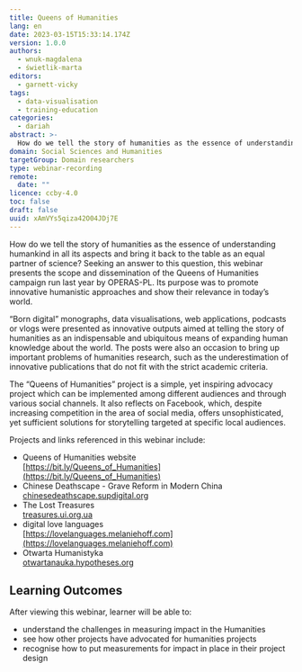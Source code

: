 ```yaml
---
title: Queens of Humanities
lang: en
date: 2023-03-15T15:33:14.174Z
version: 1.0.0
authors:
  - wnuk-magdalena
  - świetlik-marta
editors:
  - garnett-vicky
tags:
  - data-visualisation
  - training-education
categories:
  - dariah
abstract: >-
  How do we tell the story of humanities as the essence of understanding humankind in all its aspects and bring it back to the table as an equal partner of science? Seeking an answer to this  question, this webinar (delivered as part of the DARIAH Friday Frontiers series) presents the scope and dissemination of the Queens of Humanities campaign that ran in 2022, led by OPERAS-PL. Its purpose was to promote innovative humanistic approaches and show their relevance in today’s world.
domain: Social Sciences and Humanities
targetGroup: Domain researchers
type: webinar-recording
remote:
  date: ""
licence: ccby-4.0
toc: false
draft: false
uuid: xAmVYs5qiza42O04JDj7E
---
```

How do we tell the story of humanities as the essence of understanding humankind in all its
aspects and bring it back to the table as an equal partner of science? Seeking an answer to this
question, this webinar presents the scope and dissemination of the Queens of Humanities campaign
run last year by OPERAS-PL. Its purpose was to promote innovative humanistic approaches and
show their relevance in today’s world.

“Born digital” monographs, data visualisations, web applications, podcasts or vlogs were
presented as innovative outputs aimed at telling the story of humanities as an indispensable and
ubiquitous means of expanding human knowledge about the world. The posts were also an
occasion to bring up important problems of humanities research, such as the underestimation of
innovative publications that do not fit with the strict academic criteria.

The “Queens of Humanities” project is a simple, yet inspiring advocacy project which can be
implemented among different audiences and through various social channels. It also reflects on
Facebook, which, despite increasing competition in the area of social media, offers
unsophisticated, yet sufficient solutions for storytelling targeted at specific local audiences.

P﻿rojects and links referenced in this webinar include:

- Q﻿ueens of Humanities website\
  [https://bit.ly/Queens_of_Humanities](https://bit.ly/Queens_of_Humanities)
- C﻿hinese Deathscape - Grave Reform in Modern China\
  [chinesedeathscape.supdigital.org](chinesedeathscape.supdigital.org)
- T﻿he Lost Treasures\
  [treasures.ui.org.ua](treasures.ui.org.ua)
- d﻿igital love languages\
  [﻿﻿https://lovelanguages.melaniehoff.com](https://lovelanguages.melaniehoff.com)
- O﻿twarta Humanistyka\
  [otwartanauka.hypotheses.org](https://otwartanauka.hypotheses.org)


## L﻿earning Outcomes

A﻿fter viewing this webinar, learner will be able to:

- u﻿nderstand the challenges in measuring impact in the Humanities
- see how other projects have advocated for humanities projects
- r﻿ecognise how to put measurements for impact in place in their project design

<VideoCard provider="youtube" id="T3s2ZuGIMWs" title="Queens of Humanities" subtitle="Click here to view" image="images/queens-of-humanities-thumbnail.png" />
